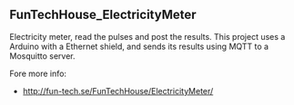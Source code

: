 == FunTechHouse_ElectricityMeter ==

Electricity meter, read the pulses and post the results.
This project uses a Arduino with a Ethernet shield, 
and sends its results using MQTT to a Mosquitto server.

Fore more info: 
* http://fun-tech.se/FunTechHouse/ElectricityMeter/

